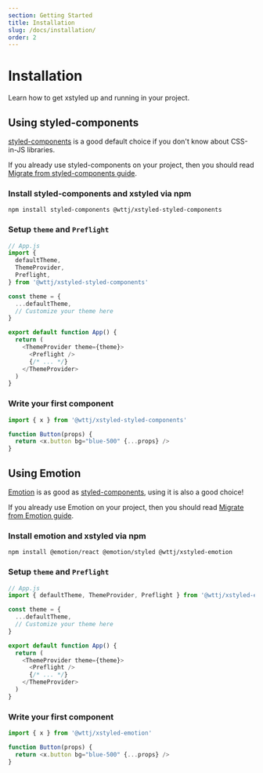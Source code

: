 ```yaml
---
section: Getting Started
title: Installation
slug: /docs/installation/
order: 2
---
```


# Installation

Learn how to get xstyled up and running in your project.

<carbon-ad />

## Using styled-components

[styled-components](https://styled-components.com/) is a good default choice if you don't know about CSS-in-JS libraries.

If you already use styled-components on your project, then you should read [Migrate from styled-components guide](/docs/migrate-from-styled-components/).

### Install styled-components and xstyled via npm

```
npm install styled-components @wttj/xstyled-styled-components
```

### Setup `theme` and `Preflight`

```js
// App.js
import {
  defaultTheme,
  ThemeProvider,
  Preflight,
} from '@wttj/xstyled-styled-components'

const theme = {
  ...defaultTheme,
  // Customize your theme here
}

export default function App() {
  return (
    <ThemeProvider theme={theme}>
      <Preflight />
      {/* ... */}
    </ThemeProvider>
  )
}
```

### Write your first component

```js
import { x } from '@wttj/xstyled-styled-components'

function Button(props) {
  return <x.button bg="blue-500" {...props} />
}
```

## Using Emotion

[Emotion](https://emotion.sh/) is as good as [styled-components](https://styled-components.com/), using it is also a good choice!

If you already use Emotion on your project, then you should read [Migrate from Emotion guide](/docs/migrate-from-emotion/).

### Install emotion and xstyled via npm

```
npm install @emotion/react @emotion/styled @wttj/xstyled-emotion
```

### Setup `theme` and `Preflight`

```js
// App.js
import { defaultTheme, ThemeProvider, Preflight } from '@wttj/xstyled-emotion'

const theme = {
  ...defaultTheme,
  // Customize your theme here
}

export default function App() {
  return (
    <ThemeProvider theme={theme}>
      <Preflight />
      {/* ... */}
    </ThemeProvider>
  )
}
```

### Write your first component

```js
import { x } from '@wttj/xstyled-emotion'

function Button(props) {
  return <x.button bg="blue-500" {...props} />
}
```

